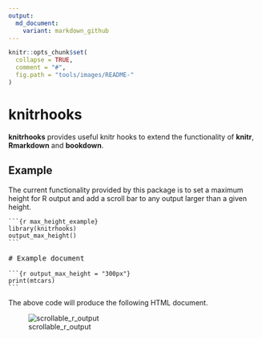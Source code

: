 ```yaml
---
output:
  md_document:
    variant: markdown_github
---
```


<!-- README.md is generated from README.Rmd. Please edit that file -->

```r
knitr::opts_chunk$set(
  collapse = TRUE,
  comment = "#",
  fig.path = "tools/images/README-"
)
```

# knitrhooks

**knitrhooks** provides useful knitr hooks to extend the functionality of **knitr**, **Rmarkdown** and **bookdown**.

## Example

The current functionality provided by this package is to set a maximum height for R output and add a scroll bar to any output larger than a given height.

<pre>
<code>```{r max_height_example}
library(knitrhooks)
output_max_height()
```</code>

# Example document

<code>```{r output_max_height = "300px"}
print(mtcars)
```</code>
</pre>

The above code will produce the following HTML document.

![scrollable_r_output](tools/images/README-example.PNG)
